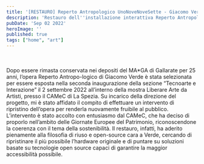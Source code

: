 ```yaml
---
title: '[RESTAURO] Reperto Antropologico UnoNoveNoveSette - Giacomo Verde'
description: 'Restauro dell''installazione interattiva Reperto Antropologico UnoNoveNoveSette di Giacomo Verde (Camec)'
pubDate: 'Sep 02 2022'
heroImage: ''
published: true
tags: ["home", "art"]
---
```



<ImageWithShadow src="/images/exps/reperto-antropologico-camec.webp"></ImageWithShadow>

<br />
<br />

<Paragraph>
  Dopo essere rimasta conservata nei depositi del MA*GA di Gallarate per 25 anni, l’opera Reperto Antropo-logico di Giacomo Verde è stata selezionata per essere esposta nella seconda inaugurazione della sezione “Tecnoarte e Interazione” il 2 settembre 2022 all’interno della mostra Liberare Arte da Artisti, presso il CAMeC di La Spezia. Su incarico della direzione del progetto, mi è stato affidato il compito di effettuare un intervento di ripristino dell’opera per renderla nuovamente fruibile al pubblico. L’intervento è stato accolto con entusiasmo dal CAMeC, che ha deciso di proporlo nell’ambito delle Giornate Europee del Patrimonio, riconoscendone la coerenza con il tema della sostenibilità. Il restauro, infatti, ha aderito pienamente alla filosofia di riuso e open-source cara a Verde, cercando di ripristinare il più possibile l’hardware originale e di puntare su soluzioni basate su tecnologie open source capaci di garantire la maggior accessibilità possibile.
</Paragraph>


